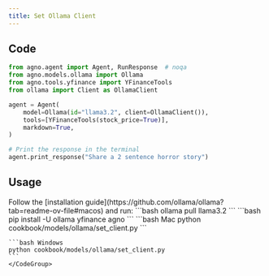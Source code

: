 ```yaml
---
title: Set Ollama Client
---
```


## Code

```python cookbook/models/ollama/set_client.py
from agno.agent import Agent, RunResponse  # noqa
from agno.models.ollama import Ollama
from agno.tools.yfinance import YFinanceTools
from ollama import Client as OllamaClient

agent = Agent(
    model=Ollama(id="llama3.2", client=OllamaClient()),
    tools=[YFinanceTools(stock_price=True)],
    markdown=True,
)

# Print the response in the terminal
agent.print_response("Share a 2 sentence horror story")
```

## Usage

<Steps>
  <Snippet file="create-venv-step.mdx" />

  <Step title="Install Ollama">
    Follow the [installation guide](https://github.com/ollama/ollama?tab=readme-ov-file#macos) and run:
    ```bash
    ollama pull llama3.2
    ```
  </Step>

  <Step title="Install libraries">
    ```bash
    pip install -U ollama yfinance agno
    ```
  </Step>

  <Step title="Run Agent">
    <CodeGroup>
    ```bash Mac
    python cookbook/models/ollama/set_client.py
    ```

    ```bash Windows
    python cookbook/models/ollama/set_client.py
    ```
    </CodeGroup>
  </Step>
</Steps>